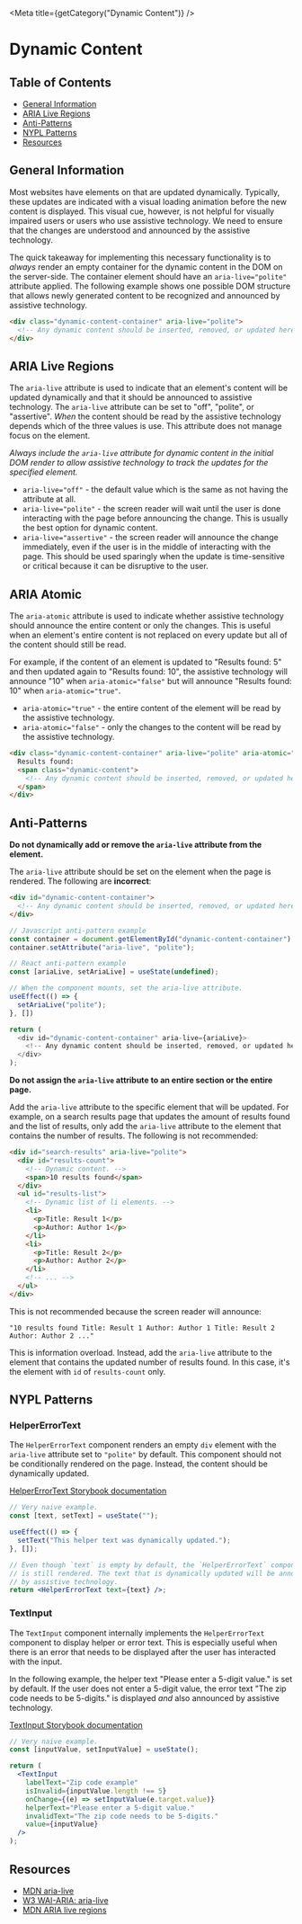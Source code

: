 

<Meta title={getCategory("Dynamic Content")} />

# Dynamic Content

## Table of Contents

- [General Information](#general-information)
- [ARIA Live Regions](#aria-live-regions)
- [Anti-Patterns](#anti-patterns)
- [NYPL Patterns](#nypl-patterns)
- [Resources](#resources)

## General Information

Most websites have elements on that are updated dynamically. Typically, these
updates are indicated with a visual loading animation before the new content is
displayed. This visual cue, however, is not helpful for visually impaired users
or users who use assistive technology. We need to ensure that the changes are
understood and announced by the assistive technology.

The quick takeaway for implementing this necessary functionality is to _always_
render an empty container for the dynamic content in the DOM on the server-side.
The container element should have an `aria-live="polite"` attribute applied. The
following example shows one possible DOM structure that allows newly generated
content to be recognized and announced by assistive technology.

```html
<div class="dynamic-content-container" aria-live="polite">
  <!-- Any dynamic content should be inserted, removed, or updated here. -->
</div>
```

## ARIA Live Regions

The `aria-live` attribute is used to indicate that an element's content will be
updated dynamically and that it should be announced to assistive technology.
The `aria-live` attribute can be set to "off", "polite", or "assertive". _When_
the content should be read by the assistive technology depends which of the three
values is use. This attribute does not manage focus on the element.

_Always include the `aria-live` attribute for dynamic content in the initial DOM
render to allow assistive technology to track the updates for the specified
element._

- `aria-live="off"` - the default value which is the same as not having the
  attribute at all.
- `aria-live="polite"` - the screen reader will wait until the user is done
  interacting with the page before announcing the change. This is usually the
  best option for dynamic content.
- `aria-live="assertive"` - the screen reader will announce the change
  immediately, even if the user is in the middle of interacting with the page.
  This should be used sparingly when the update is time-sensitive or critical
  because it can be disruptive to the user.

## ARIA Atomic

The `aria-atomic` attribute is used to indicate whether assistive technology
should announce the entire content or only the changes. This is useful when an
element's entire content is not replaced on every update but all of the content
should still be read.

For example, if the content of an element is updated to "Results found: 5" and
then updated again to "Results found: 10", the assistive technology will announce
"10" when `aria-atomic="false"` but will announce "Results found: 10" when
`aria-atomic="true"`.

- `aria-atomic="true"` - the entire content of the element will be read by the
  assistive technology.
- `aria-atomic="false"` - only the changes to the content will be read by the
  assistive technology.

```html
<div class="dynamic-content-container" aria-live="polite" aria-atomic="true">
  Results found:
  <span class="dynamic-content">
    <!-- Any dynamic content should be inserted, removed, or updated here. -->
  </span>
</div>
```

## Anti-Patterns

**Do not dynamically add or remove the `aria-live` attribute from the element.**

The `aria-live` attribute should be set on the element when the page is rendered.
The following are **incorrect**:

```html
<div id="dynamic-content-container">
  <!-- Any dynamic content should be inserted, removed, or updated here. -->
</div>
```

```js
// Javascript anti-pattern example
const container = document.getElementById("dynamic-content-container");
container.setAttribute("aria-live", "polite");
```

```js
// React anti-pattern example
const [ariaLive, setAriaLive] = useState(undefined);

// When the component mounts, set the aria-live attribute.
useEffect(() => {
  setAriaLive("polite");
}, [])

return (
  <div id="dynamic-content-container" aria-live={ariaLive}>
    <!-- Any dynamic content should be inserted, removed, or updated here. -->
  </div>
);
```

**Do not assign the `aria-live` attribute to an entire section or the
entire page.**

Add the `aria-live` attribute to the specific element that will be updated. For
example, on a search results page that updates the amount of results found and
the list of results, only add the `aria-live` attribute to the element that
contains the number of results. The following is not recommended:

```html
<div id="search-results" aria-live="polite">
  <div id="results-count">
    <!-- Dynamic content. -->
    <span>10 results found</span>
  </div>
  <ul id="results-list">
    <!-- Dynamic list of li elements. -->
    <li>
      <p>Title: Result 1</p>
      <p>Author: Author 1</p>
    </li>
    <li>
      <p>Title: Result 2</p>
      <p>Author: Author 2</p>
    </li>
    <!-- ... -->
  </ul>
</div>
```

This is not recommended because the screen reader will announce:

```
"10 results found Title: Result 1 Author: Author 1 Title: Result 2 Author: Author 2 ..."
```

This is information overload. Instead, add the `aria-live` attribute to the
element that contains the updated number of results found. In this case, it's
the element with `id` of `results-count` only.

## NYPL Patterns

### HelperErrorText

The `HelperErrorText` component renders an empty `div` element with the
`aria-live` attribute set to `"polite"` by default. This component should not be
conditionally rendered on the page. Instead, the content should be dynamically
updated.

[HelperErrorText Storybook documentation](https://nypl.github.io/nypl-design-system/reservoir/v1/?path=/docs/components-content-display-helpererrortext--helper-error-text-with-controls)

```jsx
// Very naive example.
const [text, setText] = useState("");

useEffect(() => {
  setText("This helper text was dynamically updated.");
}, []);

// Even though `text` is empty by default, the `HelperErrorText` component
// is still rendered. The text that is dynamically updated will be announced
// by assistive technology.
return <HelperErrorText text={text} />;
```

### TextInput

The `TextInput` component internally implements the `HelperErrorText` component
to display helper or error text. This is especially useful when there is an error
that needs to be displayed after the user has interacted with the input.

In the following example, the helper text "Please enter a 5-digit value." is set
by default. If the user does not enter a 5-digit value, the error text "The zip
code needs to be 5-digits." is displayed _and_ also announced by assistive
technology.

[TextInput Storybook documentation](https://nypl.github.io/nypl-design-system/reservoir/v1/?path=/docs/components-form-elements-textinput--text-input-with-controls)

```jsx
// Very naive example.
const [inputValue, setInputValue] = useState();

return (
  <TextInput
    labelText="Zip code example"
    isInvalid={inputValue.length !== 5}
    onChange={(e) => setInputValue(e.target.value)}
    helperText="Please enter a 5-digit value."
    invalidText="The zip code needs to be 5-digits."
    value={inputValue}
  />
);
```

## Resources

- [MDN aria-live](https://developer.mozilla.org/en-US/docs/Web/Accessibility/ARIA/Attributes/aria-live)
- [W3 WAI-ARIA: aria-live](https://www.w3.org/TR/wai-aria/#aria-live)
- [MDN ARIA live regions](https://developer.mozilla.org/en-US/docs/Web/Accessibility/ARIA/ARIA_Live_Regions)

<!-- hack to make sure correct styles are used on the page -->

<DSProvider />
